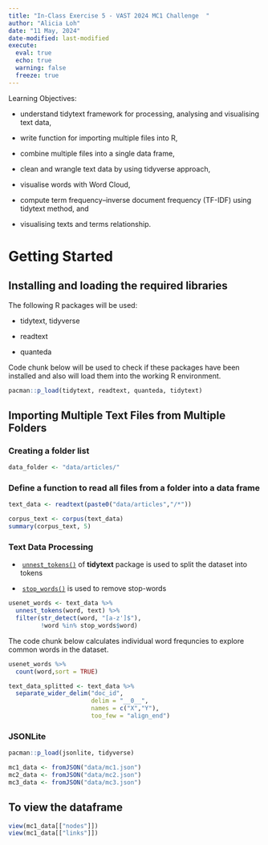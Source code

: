 ```yaml
---
title: "In-Class Exercise 5 - VAST 2024 MC1 Challenge  "
author: "Alicia Loh"
date: "11 May, 2024"
date-modified: last-modified
execute: 
  eval: true
  echo: true
  warning: false
  freeze: true
---
```


Learning Objectives:

-   understand tidytext framework for processing, analysing and visualising text data,

-   write function for importing multiple files into R,

-   combine multiple files into a single data frame,

-   clean and wrangle text data by using tidyverse approach,

-   visualise words with Word Cloud,

-   compute term frequency–inverse document frequency (TF-IDF) using tidytext method, and

-   visualising texts and terms relationship.

# Getting Started

## Installing and loading the required libraries

The following R packages will be used:

-   tidytext, tidyverse

-   readtext

-   quanteda

Code chunk below will be used to check if these packages have been installed and also will load them into the working R environment.

```r
pacman::p_load(tidytext, readtext, quanteda, tidytext)
```

## **Importing Multiple Text Files from Multiple Folders**

### **Creating a folder list**

```r
data_folder <- "data/articles/"
```

### **Define a function to read all files from a folder into a data frame**

```r
text_data <- readtext(paste0("data/articles","/*"))
```

```r
corpus_text <- corpus(text_data)
summary(corpus_text, 5)
```

### **Text Data Processing**

-    [`unnest_tokens()`](https://www.rdocumentation.org/packages/tidytext/versions/0.3.1/topics/unnest_tokens) of **tidytext** package is used to split the dataset into tokens

-    [`stop_words()`](https://rdrr.io/cran/tidytext/man/stop_words.html) is used to remove stop-words

```r
usenet_words <- text_data %>%   
  unnest_tokens(word, text) %>%   
  filter(str_detect(word, "[a-z']$"),          
         !word %in% stop_words$word)
```

The code chunk below calculates individual word frequncies to explore common words in the dataset.

```r
usenet_words %>%
  count(word,sort = TRUE)
```

```r
text_data_splitted <- text_data %>%
  separate_wider_delim("doc_id",
                       delim = "__0__",
                       names = c("X","Y"),
                       too_few = "align_end")
```

### **JSONLite**

```r
pacman::p_load(jsonlite, tidyverse)
```

```r
mc1_data <- fromJSON("data/mc1.json")
mc2_data <- fromJSON("data/mc2.json")
mc3_data <- fromJSON("data/mc3.json")
```

## To view the dataframe

```r
view(mc1_data[["nodes"]])
view(mc1_data[["links"]])
```
